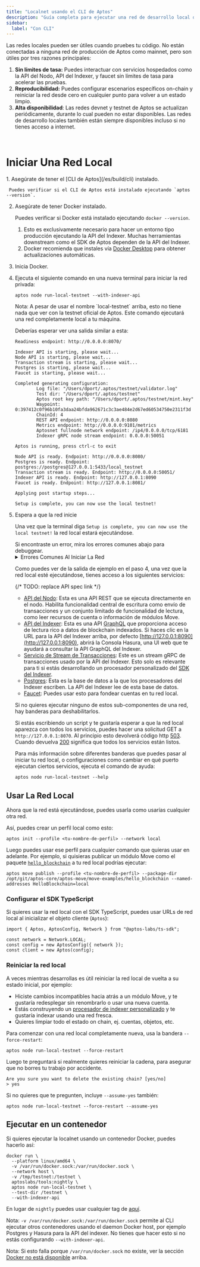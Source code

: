 ```yaml
---
title: "Localnet usando el CLI de Aptos"
description: "Guía completa para ejecutar una red de desarrollo local de Aptos usando el CLI con API del Nodo, API del Indexer, stream de transacciones, y servicios de faucet."
sidebar:
  label: "Con CLI"
---
```



Las redes locales pueden ser útiles cuando pruebes tu código. No están conectadas a ninguna red de producción de Aptos como mainnet, pero son útiles por tres razones principales:

1. **Sin límites de tasa:** Puedes interactuar con servicios hospedados como la API del Nodo, API del Indexer, y faucet sin límites de tasa para acelerar las pruebas.
2. **Reproducibilidad:** Puedes configurar escenarios específicos on-chain y reiniciar la red desde cero en cualquier punto para volver a un estado limpio.
3. **Alta disponibilidad**: Las redes devnet y testnet de Aptos se actualizan periódicamente, durante lo cual pueden no estar disponibles. Las redes de desarrollo locales también están siempre disponibles incluso si no tienes acceso a internet.

<br />

# Iniciar Una Red Local

<Steps>
  1. Asegúrate de tener el [CLI de Aptos](/es/build/cli) instalado.

     Puedes verificar si el CLI de Aptos está instalado ejecutando `aptos --version`.

  2. Asegúrate de tener Docker instalado.

     Puedes verificar si Docker está instalado ejecutando `docker --version`.

     1. Esto es exclusivamente necesario para hacer un entorno tipo producción ejecutando la API del Indexer. Muchas herramientas downstream como el SDK de Aptos dependen de la API del Indexer.
     2. Docker recomienda que instales vía [Docker Desktop](https://www.docker.com/products/docker-desktop/) para obtener actualizaciones automáticas.

  3. Inicia Docker.

  4. Ejecuta el siguiente comando en una nueva terminal para iniciar la red privada:

     ```shellscript filename="Terminal"
     aptos node run-local-testnet --with-indexer-api
     ```

     <Aside type="caution">
       Nota: A pesar de usar el nombre `local-testnet` arriba, esto no tiene nada que ver con la testnet oficial de Aptos. Este comando ejecutará una red completamente local a tu máquina.
     </Aside>

     Deberías esperar ver una salida similar a esta:

     ```shellscript filename="Terminal"
     Readiness endpoint: http://0.0.0.0:8070/

     Indexer API is starting, please wait...
     Node API is starting, please wait...
     Transaction stream is starting, please wait...
     Postgres is starting, please wait...
     Faucet is starting, please wait...

     Completed generating configuration:
             Log file: "/Users/dport/.aptos/testnet/validator.log"
             Test dir: "/Users/dport/.aptos/testnet"
             Aptos root key path: "/Users/dport/.aptos/testnet/mint.key"
             Waypoint: 0:397412c0f96b10fa3daa24bfda962671c3c3ae484e2d67ed60534750e2311f3d
             ChainId: 4
             REST API endpoint: http://0.0.0.0:8080
             Metrics endpoint: http://0.0.0.0:9101/metrics
             Aptosnet fullnode network endpoint: /ip4/0.0.0.0/tcp/6181
             Indexer gRPC node stream endpoint: 0.0.0.0:50051

     Aptos is running, press ctrl-c to exit

     Node API is ready. Endpoint: http://0.0.0.0:8080/
     Postgres is ready. Endpoint: postgres://postgres@127.0.0.1:5433/local_testnet
     Transaction stream is ready. Endpoint: http://0.0.0.0:50051/
     Indexer API is ready. Endpoint: http://127.0.0.1:8090
     Faucet is ready. Endpoint: http://127.0.0.1:8081/

     Applying post startup steps...

     Setup is complete, you can now use the local testnet!
     ```

  5. Espera a que la red inicie

     Una vez que la terminal diga `Setup is complete, you can now use the local testnet!` la red local estará ejecutándose.

     <Aside type="caution">
       Si encontraste un error, mira los errores comunes abajo para debuggear.
     </Aside>

     <details>
       <summary>Errores Comunes Al Iniciar La Red</summary>

       ### Dirección Ya En Uso

       ```shellscript filename="Terminal"
       panicked at 'error binding to 0.0.0.0:8080: error creating server listener: Address already in use (os error 48)'
       ```

       Esto significa que uno de los puertos necesarios por la red local ya está en uso por otro proceso.

       Para arreglar esto en sistemas Unix, puedes:

       1. Identificar el nombre y PID del proceso ejecutando `lsof -i :8080`.
       2. Ejecutar `kill <pid>` una vez que sepas el PID para liberar ese puerto.

       ### Error de demasiados archivos abiertos

       ```shellscript filename="Terminal"
       panicked at crates/aptos/src/node/local_testnet/logging.rs:64:10:
       called \`Result::unwrap()\` on an \`Err\` value: Os { code: 24, kind: Uncategorized, message: \"Too many open files\" }
       ```

       Esto significa que había demasiados archivos abiertos en tu sistema. En muchos sistemas Unix puedes aumentar el número máximo de archivos abiertos agregando algo como esto a tu `.zshrc`:

       ```shellscript filename="Terminal"
       ulimit -n 1048576
       ```

       ### Docker no está disponible

       ```shellscript filename="Terminal"
       Unexpected error: Failed to apply pre-run steps for Postgres: Docker is not available, confirm it is installed and running. On Linux you may need to use sudo
       ```

       Para debuggear esto, prueba las siguientes correcciones:

       1. Asegúrate de tener docker instalado ejecutando `docker --version`.
       2. Asegura que el daemon Docker esté ejecutándose ejecutando `docker info` (si esto da error diciendo `Cannot connect to the Docker daemon` Docker NO está ejecutándose)
       3. Asegúrate de que el socket para conectarse a Docker esté presente en tu máquina en la ubicación por defecto. Por ejemplo, en sistemas Unix `/var/run/docker.sock` debería existir.
          1. Si ese archivo no existe, abre Docker Desktop y habilita `Settings -> Advanced -> Allow the default Docker socket to be used.`
          2. O, puedes encontrar dónde está el socket Docker ejecutando `docker context inspect | grep Host`, luego hacer symlink de esa ubicación a la ubicación por defecto ejecutando `sudo ln -s /Users/dport/.docker/run/docker.sock /var/run/docker.sock`
     </details>

     Como puedes ver de la salida de ejemplo en el paso 4, una vez que la red local esté ejecutándose, tienes acceso a los siguientes servicios:

     {/* TODO: replace API spec link */}

     - [API del Nodo](/es/rest-api): Esta es una API REST que se ejecuta directamente en el nodo. Habilita funcionalidad central de escritura como envío de transacciones y un conjunto limitado de funcionalidad de lectura, como leer recursos de cuenta o información de módulos Move.
     - [API del Indexer](/es/build/indexer/indexer-api): Esta es una API [GraphQL](https://graphql.org/) que proporciona acceso de lectura rico a datos de blockchain indexados. Si haces clic en la URL para la API del Indexer arriba, por defecto [http://127.0.0.1:8090](http://127.0.0.1:8090), abrirá la Consola Hasura, una UI web que te ayudará a consultar la API GraphQL del Indexer.
     - [Servicio de Stream de Transacciones](/es/build/indexer/txn-stream): Este es un stream gRPC de transacciones usado por la API del Indexer. Esto solo es relevante para ti si estás desarrollando un procesador personalizado del [SDK del Indexer](/es/build/indexer/indexer-sdk).
     - [Postgres](https://www.postgresql.org/): Esta es la base de datos a la que los procesadores del Indexer escriben. La API del Indexer lee de esta base de datos.
     - [Faucet](/es/build/apis/faucet-api): Puedes usar esto para fondear cuentas en tu red local.

     Si no quieres ejecutar ninguno de estos sub-componentes de una red, hay banderas para deshabilitarlos.

     Si estás escribiendo un script y te gustaría esperar a que la red local aparezca con todos los servicios, puedes hacer una solicitud GET a `http://127.0.0.1:8070`. Al principio esto devolverá código http [503](https://developer.mozilla.org/en-US/docs/Web/HTTP/Status/503). Cuando devuelva [200](https://developer.mozilla.org/en-US/docs/Web/HTTP/Status/200) significa que todos los servicios están listos.

     Para más información sobre diferentes banderas que puedes pasar al iniciar tu red local, o configuraciones como cambiar en qué puerto ejecutan ciertos servicios, ejecuta el comando de ayuda:

     ```shellscript filename="Terminal"
     aptos node run-local-testnet --help
     ```
</Steps>

## Usar La Red Local

Ahora que la red está ejecutándose, puedes usarla como usarías cualquier otra red.

Así, puedes crear un perfil local como esto:

```shellscript filename="Terminal"
aptos init --profile <tu-nombre-de-perfil> --network local
```

Luego puedes usar ese perfil para cualquier comando que quieras usar en adelante. Por ejemplo, si quisieras publicar un módulo Move como el paquete [`hello_blockchain`](https://github.com/aptos-labs/aptos-core/tree/main/aptos-move/move-examples/hello_blockchain) a tu red local podrías ejecutar:

```shellscript filename="Terminal"
aptos move publish --profile <tu-nombre-de-perfil> --package-dir /opt/git/aptos-core/aptos-move/move-examples/hello_blockchain --named-addresses HelloBlockchain=local
```

### Configurar el SDK TypeScript

Si quieres usar la red local con el SDK TypeScript, puedes usar URLs de red local al inicializar el objeto cliente (`Aptos`):

```tsx
import { Aptos, AptosConfig, Network } from "@aptos-labs/ts-sdk";

const network = Network.LOCAL;
const config = new AptosConfig({ network });
const client = new Aptos(config);
```

### Reiniciar la red local

A veces mientras desarrollas es útil reiniciar la red local de vuelta a su estado inicial, por ejemplo:

- Hiciste cambios incompatibles hacia atrás a un módulo Move, y te gustaría redesplegar sin renombrarlo o usar una nueva cuenta.
- Estás construyendo un [procesador de indexer personalizado](/es/build/indexer) y te gustaría indexar usando una red fresca.
- Quieres limpiar todo el estado on chain, ej. cuentas, objetos, etc.

Para comenzar con una red local completamente nueva, usa la bandera `--force-restart`:

```shellscript filename="Terminal"
aptos node run-local-testnet --force-restart
```

Luego te preguntará si realmente quieres reiniciar la cadena, para asegurar que no borres tu trabajo por accidente.

```shellscript filename="Terminal"
Are you sure you want to delete the existing chain? [yes/no]
> yes
```

Si no quieres que te pregunten, incluye `--assume-yes` también:

```shellscript filename="Terminal"
aptos node run-local-testnet --force-restart --assume-yes
```

## Ejecutar en un contenedor

Si quieres ejecutar la localnet usando un contenedor Docker, puedes hacerlo así:

```shellscript
docker run \
  --platform linux/amd64 \
  -v /var/run/docker.sock:/var/run/docker.sock \
  --network host \
  -v /tmp/testnet:/testnet \
  aptoslabs/tools:nightly \
  aptos node run-local-testnet \
  --test-dir /testnet \
  --with-indexer-api
```

En lugar de `nightly` puedes usar cualquier tag de [aquí](https://hub.docker.com/r/aptoslabs/tools/tags).

Nota: `-v /var/run/docker.sock:/var/run/docker.sock` permite al CLI ejecutar otros contenedores usando el daemon Docker host, por ejemplo Postgres y Hasura para la API del indexer. No tienes que hacer esto si no estás configurando `--with-indexer-api`.

Nota: Si esto falla porque `/var/run/docker.sock` no existe, ver la sección [Docker no está disponible](#docker-is-not-available) arriba.
